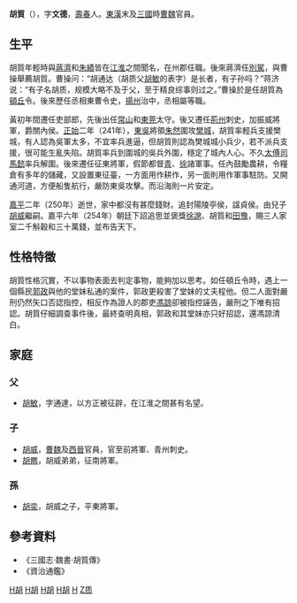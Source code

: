 '''胡質'''（{{bd|2世紀||250年||catIdx=H胡}}），字'''文德'''，[[壽春|壽春]]人。[[東漢|東漢]]末及[[三國|三國]]時[[曹魏|曹魏]]官員。

==生平==
胡質年輕時與[[蔣濟|蔣濟]]和[[朱績|朱績]]皆在[[江淮|江淮]]之間聞名，在州郡任職。後來蔣濟任[[別駕|別駕]]，與曹操舉薦胡質。曹操问：“胡通达（胡质父[[胡敏_(东汉)|胡敏]]的表字）是长者，有子孙吗？”蒋济说：“有子名胡质，规模大略不及于父，至于精良综事则过之。”曹操於是任胡質為[[頓丘|頓丘]]令。後來歷任丞相東曹令史，[[揚州|揚州]]治中，丞相屬等職。

黃初年間遷任吏部郎，先後出任[[常山|常山]]和[[東莞|東莞]]太守。後又遷任[[荊州|荊州]]刺史，加振威將軍，爵關內侯。[[正始_(曹魏)|正始]]二年（241年），[[東吳|東吳]]將領[[朱然|朱然]]圍攻[[樊城|樊城]]，胡質率輕兵支援樊城，有人認為吳軍太多，不宜率兵進逼，但胡質則認為樊城城小兵少，若不派兵支援，很可能生亂失陷。胡質率兵到圍城的吳兵外圍，穩定了城內人心。不久[[太傅|太傅]][[司馬懿|司馬懿]]率兵解圍。後來遷任征東將軍，假節都督[[青州|青]]、[[徐州|徐]]諸軍事。任內鼓勵農耕，令糧倉有多年的儲藏，又設置東征臺，一方面用作耕作，另一面則用作軍事駐防。又開通河道，方便船隻航行，嚴防東吳攻擊。而沿海則一片安定。

[[嘉平_(曹魏)|嘉平]]二年（250年）逝世，家中都沒有甚麼錢財。追封陽陵亭侯，諡貞侯。由兒子[[胡威|胡威]]繼嗣。嘉平六年（254年）朝廷下詔追思並褒獎[[徐邈_(三國)|徐邈]]、胡質和[[田豫|田豫]]，賜三人家室二千斛穀和三十萬錢，並布告天下。

==性格特徵==
胡質性格沉實，不以事物表面去判定事物，能夠加以思考。如任頓丘令時，遇上一個縣民[[郭政|郭政]]與他的堂妹私通的案件，郭政更殺害了堂妹的丈夫程他。但二人面對嚴刑仍然矢口否認指控，相反作為證人的郡吏[[馮諒|馮諒]]卻被指控誣告，嚴刑之下唯有招認。胡質仔細調查事件後，最終查明真相，郭政和其堂妹亦只好招認，還馮諒清白。

==家庭==
===父===
*[[胡敏_(东汉)|胡敏]]，字通達，以方正被征辟，在江淮之間甚有名望。

===子===
*[[胡威|胡威]]，[[曹魏|曹魏]]及[[西晉|西晉]]官員，官至前將軍、青州刺史。
*[[胡羆|胡羆]]，胡威弟弟，征南將軍。
===孫===
*[[胡奕|胡奕]]，胡威之子，平東將軍。

==參考資料==
*《三國志·魏書·胡質傳》
*《資治通鑑》

{{三国志}}
[[Category:東漢政治人物|H胡]]
[[Category:曹魏政治人物|H胡]]
[[Category:曹魏刺史|H胡]]
[[Category:曹魏都督|H胡]]
[[Category:壽縣人|H]]
[[Category:胡姓|Z质]]